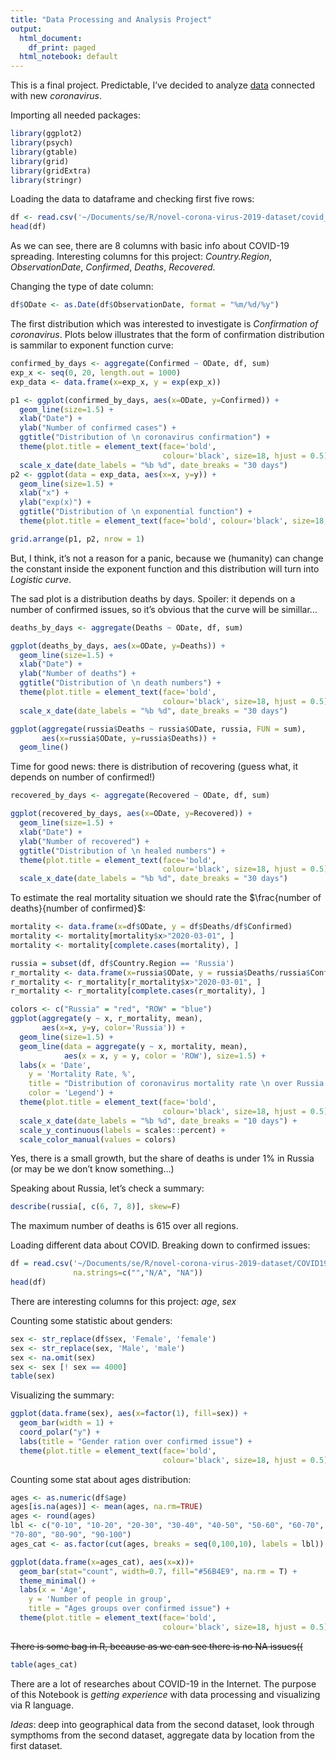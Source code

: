 ```yaml
---
title: "Data Processing and Analysis Project"
output:
  html_document:
    df_print: paged
  html_notebook: default
---
```


This is a final project. Predictable, I've decided to analyze [data](https://www.kaggle.com/sudalairajkumar/novel-corona-virus-2019-dataset) connected with new *coronavirus*.

Importing all needed packages:
```r
library(ggplot2)
library(psych)
library(gtable)
library(grid)
library(gridExtra)
library(stringr)
```


Loading the data to dataframe and checking first five rows:
```r
df <- read.csv('~/Documents/se/R/novel-corona-virus-2019-dataset/covid_19_data.csv')
head(df)
```

As we can see, there are 8 columns with basic info about COVID-19 spreading. Interesting columns for this project: *Country.Region*, *ObservationDate*, *Confirmed*, *Deaths*, *Recovered*.

Changing the type of date column:
```r
df$ODate <- as.Date(df$ObservationDate, format = "%m/%d/%y")
```

The first distribution which was interested to investigate is *Confirmation of coronavirus*. Plots below illustrates that the form of confirmation distribution is sammilar to exponent function curve:
```r
confirmed_by_days <- aggregate(Confirmed ~ ODate, df, sum)
exp_x <- seq(0, 20, length.out = 1000)
exp_data <- data.frame(x=exp_x, y = exp(exp_x))

p1 <- ggplot(confirmed_by_days, aes(x=ODate, y=Confirmed)) +
  geom_line(size=1.5) + 
  xlab("Date") + 
  ylab("Number of confirmed cases") +
  ggtitle("Distribution of \n coronavirus confirmation") +
  theme(plot.title = element_text(face='bold', 
                                  colour='black', size=18, hjust = 0.5)) +
  scale_x_date(date_labels = "%b %d", date_breaks = "30 days")
p2 <- ggplot(data = exp_data, aes(x=x, y=y)) +
  geom_line(size=1.5) +
  xlab("x") + 
  ylab("exp(x)") +
  ggtitle("Distribution of \n exponential function") +
  theme(plot.title = element_text(face='bold', colour='black', size=18, hjust = 0.5)) 

grid.arrange(p1, p2, nrow = 1)
```

But, I think, it's not a reason for a panic, because we (humanity) can change the constant inside the exponent function and this distribution will turn into *Logistic curve*. 


The sad plot is a distribution deaths by days. Spoiler: it depends on a number of confirmed issues, so it's obvious that the curve will be simillar...
```r
deaths_by_days <- aggregate(Deaths ~ ODate, df, sum)

ggplot(deaths_by_days, aes(x=ODate, y=Deaths)) +
  geom_line(size=1.5) + 
  xlab("Date") + 
  ylab("Number of deaths") +
  ggtitle("Distribution of \n death numbers") +
  theme(plot.title = element_text(face='bold', 
                                  colour='black', size=18, hjust = 0.5)) +
  scale_x_date(date_labels = "%b %d", date_breaks = "30 days")
```
```r
ggplot(aggregate(russia$Deaths ~ russia$ODate, russia, FUN = sum), 
       aes(x=russia$ODate, y=russia$Deaths)) +
  geom_line()
```

Time for good news: there is distribution of recovering (guess what, it depends on number of confirmed!)
```r
recovered_by_days <- aggregate(Recovered ~ ODate, df, sum)

ggplot(recovered_by_days, aes(x=ODate, y=Recovered)) +
  geom_line(size=1.5) + 
  xlab("Date") + 
  ylab("Number of recovered") +
  ggtitle("Distribution of \n healed numbers") +
  theme(plot.title = element_text(face='bold', 
                                  colour='black', size=18, hjust = 0.5)) +
  scale_x_date(date_labels = "%b %d", date_breaks = "30 days")
```

To estimate the real mortality situation we should rate the $\frac{number of deaths}{number of confirmed}$:
```r
mortality <- data.frame(x=df$ODate, y = df$Deaths/df$Confirmed)
mortality <- mortality[mortality$x>"2020-03-01", ]
mortality <- mortality[complete.cases(mortality), ]

russia = subset(df, df$Country.Region == 'Russia')
r_mortality <- data.frame(x=russia$ODate, y = russia$Deaths/russia$Confirmed)
r_mortality <- r_mortality[r_mortality$x>"2020-03-01", ]
r_mortality <- r_mortality[complete.cases(r_mortality), ]

colors <- c("Russia" = "red", "ROW" = "blue")
ggplot(aggregate(y ~ x, r_mortality, mean), 
       aes(x=x, y=y, color='Russia')) +
  geom_line(size=1.5) +
  geom_line(data = aggregate(y ~ x, mortality, mean),
            aes(x = x, y = y, color = 'ROW'), size=1.5) +
  labs(x = 'Date',
    y = 'Mortality Rate, %',
    title = "Distribution of coronavirus mortality rate \n over Russia and the rest of the world",
    color = 'Legend') +
  theme(plot.title = element_text(face='bold', 
                                  colour='black', size=18, hjust = 0.5)) +
  scale_x_date(date_labels = "%b %d", date_breaks = "10 days") + 
  scale_y_continuous(labels = scales::percent) +
  scale_color_manual(values = colors)

```

Yes, there is a small growth, but the share of deaths is under 1% in Russia (or may be we don't know something...)

Speaking about Russia, let's check a summary:
```r
describe(russia[, c(6, 7, 8)], skew=F)
```
The maximum number of deaths is 615 over all regions.


Loading different data about COVID. Breaking down to confirmed issues:
```r
df = read.csv('~/Documents/se/R/novel-corona-virus-2019-dataset/COVID19_open_line_list.csv', 
              na.strings=c("","N/A", "NA"))
head(df)
```
There are interesting columns for this project: *age*, *sex*

Counting some statistic about genders:
```r
sex <- str_replace(df$sex, 'Female', 'female')
sex <- str_replace(sex, 'Male', 'male')
sex <- na.omit(sex)
sex <- sex [! sex == 4000]
table(sex)
```

Visualizing the summary:
```r
ggplot(data.frame(sex), aes(x=factor(1), fill=sex)) +
  geom_bar(width = 1) +
  coord_polar("y") +
  labs(title = "Gender ration over confirmed issue") +
  theme(plot.title = element_text(face='bold', 
                                  colour='black', size=18, hjust = 0.5))
```

Counting some stat about ages distribution:
```r
ages <- as.numeric(df$age)
ages[is.na(ages)] <- mean(ages, na.rm=TRUE)
ages <- round(ages)
lbl <- c("0-10", "10-20", "20-30", "30-40", "40-50", "50-60", "60-70", 
"70-80", "80-90", "90-100")
ages_cat <- as.factor(cut(ages, breaks = seq(0,100,10), labels = lbl))

ggplot(data.frame(x=ages_cat), aes(x=x))+
  geom_bar(stat="count", width=0.7, fill="#56B4E9", na.rm = T) +
  theme_minimal() +
  labs(x = 'Age',
    y = 'Number of people in group',
    title = "Ages groups over confirmed issue") +
  theme(plot.title = element_text(face='bold', 
                                  colour='black', size=18, hjust = 0.5))
```

~~There is some bag in R, because as we can see there is no NA issues((~~

```r
table(ages_cat)
```

There are a lot of researches about COVID-19 in the Internet. The purpose of this Notebook is *getting experience* with data processing and visualizing via R language.

_Ideas_: deep into geographical data from the second dataset, look through sympthoms from the second dataset, aggregate data by location from the first dataset.



